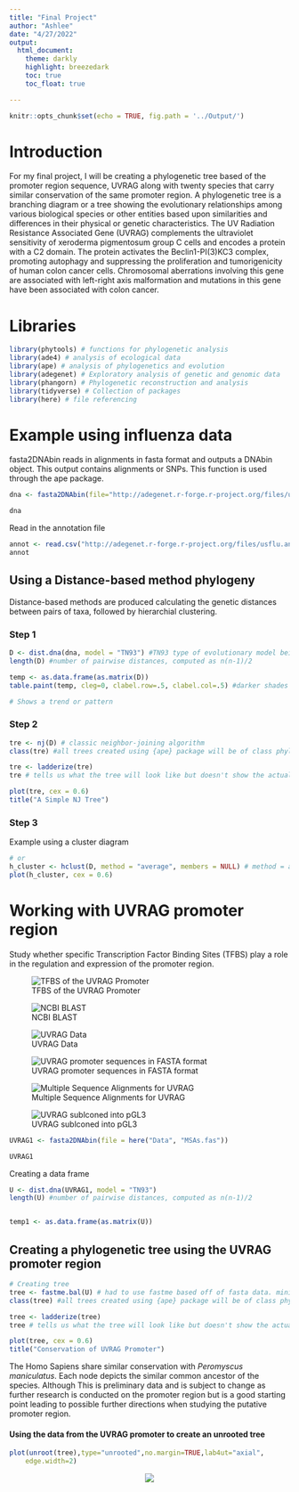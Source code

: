 ```yaml
---
title: "Final Project"
author: "Ashlee"
date: "4/27/2022"
output: 
  html_document:
    theme: darkly
    highlight: breezedark 
    toc: true 
    toc_float: true

---
```


```r
knitr::opts_chunk$set(echo = TRUE, fig.path = '../Output/')
```

# Introduction 
For my final project, I will be creating a phylogenetic tree based of the promoter region sequence, UVRAG along with twenty species that carry similar conservation of the same promoter region. A phylogenetic tree is a branching diagram or a tree showing the evolutionary relationships among various biological species or other entities based upon similarities and differences in their physical or genetic characteristics. The UV Radiation Resistance Associated Gene (UVRAG) complements the ultraviolet sensitivity of xeroderma pigmentosum group C cells and encodes a protein with a C2 domain. The protein activates the Beclin1-PI(3)KC3 complex, promoting autophagy and suppressing the proliferation and tumorigenicity of human colon cancer cells. Chromosomal aberrations involving this gene are associated with left-right axis malformation and mutations in this gene have been associated with colon cancer. 

# Libraries  
```r
library(phytools) # functions for phylogenetic analysis 
library(ade4) # analysis of ecological data 
library(ape) # analysis of phylogenetics and evolution 
library(adegenet) # Exploratory analysis of genetic and genomic data 
library(phangorn) # Phylogenetic reconstruction and analysis 
library(tidyverse) # Collection of packages 
library(here) # file referencing 
```

# Example using influenza data 

fasta2DNAbin reads in alignments in fasta format and outputs a DNAbin object. This output contains alignments or SNPs. This function is used through the ape package. 
```r
dna <- fasta2DNAbin(file="http://adegenet.r-forge.r-project.org/files/usflu.fasta")

dna
```
Read in the annotation file 
```r
annot <- read.csv("http://adegenet.r-forge.r-project.org/files/usflu.annot.csv", header=TRUE, row.names=1)
annot
```
## Using a Distance-based method phylogeny 

Distance-based methods are produced calculating the genetic distances between pairs of taxa, followed by hierarchial clustering.

### Step 1
```r
D <- dist.dna(dna, model = "TN93") #TN93 type of evolutionary model being used. This one allows for different transition rates, heterogenous base frequencies, and variation of substitution rate at the same site
length(D) #number of pairwise distances, computed as n(n-1)/2

temp <- as.data.frame(as.matrix(D))
table.paint(temp, cleg=0, clabel.row=.5, clabel.col=.5) #darker shades of gray mean a larger distance # 

# Shows a trend or pattern 
```

### Step 2
```r
tre <- nj(D) # classic neighbor-joining algorithm 
class(tre) #all trees created using {ape} package will be of class phylo

tre <- ladderize(tre)
tre # tells us what the tree will look like but doesn't show the actual construction

plot(tre, cex = 0.6)
title("A Simple NJ Tree")
```

### Step 3 
Example using a cluster diagram 
```r
# or 
h_cluster <- hclust(D, method = "average", members = NULL) # method = average is used for UPGMA, members can be equal to NULL or a vector with a length of size D
plot(h_cluster, cex = 0.6)
```

# Working with UVRAG promoter region 

Study whether specific Transcription Factor Binding Sites (TFBS) play a role in the regulation and expression of the promoter region. 

![TFBS of the UVRAG Promoter](../images/TFBS.png)

![NCBI BLAST](../images/NCBIBLAST.png)

![UVRAG Data](../images/UVRAGMSA.png)

![UVRAG promoter sequences in FASTA format](../images/UVRAGFASTA.png)

![Multiple Sequence Alignments for UVRAG](../images/MSAsforUVRAG.png)

![UVRAG sublconed into pGL3](../images/pGL3UVRAG.jpeg)

```r

UVRAG1 <- fasta2DNAbin(file = here("Data", "MSAs.fas"))

UVRAG1
```


Creating a data frame  
```r
U <- dist.dna(UVRAG1, model = "TN93")
length(U) #number of pairwise distances, computed as n(n-1)/2


temp1 <- as.data.frame(as.matrix(U)) 

```

## Creating a phylogenetic tree using the UVRAG promoter region 
```r
# Creating tree 
tree <- fastme.bal(U) # had to use fastme based off of fasta data. minimum evolution algorithm 
class(tree) #all trees created using {ape} package will be of class phylo

tree <- ladderize(tree)
tree # tells us what the tree will look like but doesn't show the actual construction

plot(tree, cex = 0.6) 
title("Conservation of UVRAG Promoter")
```

The Homo Sapiens share similar conservation with *Peromyscus maniculatus*. Each node depicts the similar common ancestor of the species. Although This is preliminary data and is subject to change as further research is conducted on the promoter region but is a good starting point leading to possible further directions when studying the putative promoter region. 

#### Using the data from the UVRAG promoter to create an unrooted tree
```r

plot(unroot(tree),type="unrooted",no.margin=TRUE,lab4ut="axial",
    edge.width=2)


```

<center>
![](../images/giphy.gif)
